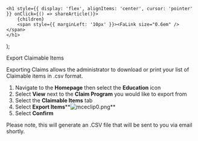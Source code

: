 

    <h1 style={{ display: 'flex', alignItems: 'center', cursor: 'pointer' }} onClick={() => shareArticle()}>
        {children} 
        <span style={{ marginLeft: '10px' }}><FaLink size="0.6em" /></span>
    </h1>
);

<ToastContainer />

<ClickableTitle>Export Claimable Items</ClickableTitle>




Exporting Claims allows the administrator to download or print your list of Claimable items in .csv format. 


1. Navigate to the **Homepage** then select the **Education** icon
2. Select **View** next to the **Claim Program** you would like to export from
3. Select the **Claimable Items** tab
4. Select **Export Items****![mceclip0.png](../../../resources/article-images/4412149918995-Export-Claimable-Items_1.png)**
5. Select **Confirm**


Please note, this will generate an .CSV file that will be sent to you via email shortly. 



